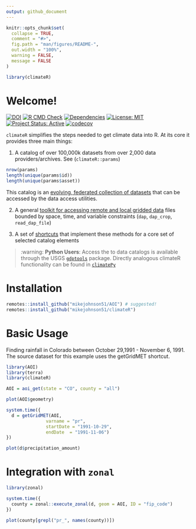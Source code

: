 ```yaml
---
output: github_document
---
```


<!-- README.md is generated from README.Rmd. Please edit that file -->

```r
knitr::opts_chunk$set(
  collapse = TRUE,
  comment = "#>",
  fig.path = "man/figures/README-",
  out.width = "100%",
  warning = FALSE,
  message = FALSE
)

library(climateR)
```

# Welcome!

<!-- badges: start -->
 [![DOI](https://zenodo.org/badge/158620263.svg)](https://zenodo.org/badge/latestdoi/158620263)
[![R CMD Check](https://github.com/mikejohnson51/climateR/actions/workflows/R-CMD-check.yaml/badge.svg)](https://github.com/mikejohnson51/climateR/actions/workflows/R-CMD-check.yaml)
[![Dependencies](https://img.shields.io/badge/dependencies-7/25-orange?style=flat)](#)
[![License: MIT](https://img.shields.io/badge/License-MIT-yellow.svg)](https://choosealicense.com/licenses/mit/)
[![Project Status: Active](https://www.repostatus.org/badges/latest/active.svg)](https://www.repostatus.org/#active)
[![codecov](https://codecov.io/gh/mikejohnson51/climateR/branch/master/graph/badge.svg?token=7zs6C91SDw)](https://codecov.io/gh/mikejohnson51/climateR)
<!-- badges: end -->


`climateR` simplifies the steps needed to get climate data into R. At its core it provides three main things:

1. A catalog of over 100,000k datasets from over 2,000 data providers/archives. See (`climateR::params`)

```r
nrow(params)
length(unique(params$id))
length(unique(params$asset))
```

This catalog is an [evolving, federated collection of datasets](https://github.com/mikejohnson51/climateR-catalogs) that can be accessed by the data access utilities.

2. A general [toolkit for accessing remote and local gridded data](https://mikejohnson51.github.io/climateR/reference/index.html#data-access) files bounded by space, time, and variable constraints (`dap`, `dap_crop`, `read_dap_file`)


3. A set of [shortcuts](https://mikejohnson51.github.io/climateR/reference/index.html#shortcuts) that implement these methods for a core set of selected catalog elements


> :warning: **Python Users**: Access the to data catalogs is available through the USGS [`gdptools`](https://gdptools.readthedocs.io/en/latest/) package. Directly analogous climateR functionality can be found in [`climatePy`](https://github.com/LynkerIntel/climatePy)


# Installation

```r
remotes::install_github("mikejohnson51/AOI") # suggested!
remotes::install_github("mikejohnson51/climateR")
```

# Basic Usage

Finding rainfall in Colorado between October 29,1991 - November 6, 1991. The source dataset for this example uses the getGridMET shortcut.

```r
library(AOI)
library(terra)
library(climateR)

AOI = aoi_get(state = "CO", county = "all")
```

```r
plot(AOI$geometry)
```

```r
system.time({
  d = getGridMET(AOI,
               varname = "pr",
               startDate = "1991-10-29",
               endDate  = "1991-11-06")
})
```

```r
plot(d$precipitation_amount)
```

# Integration with `zonal`

```r
library(zonal)

system.time({
  county = zonal::execute_zonal(d, geom = AOI, ID = "fip_code")
})
```

```r
plot(county[grepl("pr_", names(county))])
```
